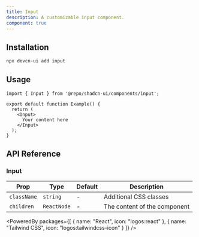 ```yaml
---
title: Input
description: A customizable input component.
component: true
---
```


<ComponentPreview name="input" />

## Installation

```bash
npx devcn-ui add input
```

## Usage

```tsx
import { Input } from '@repo/shadcn-ui/components/input';

export default function Example() {
  return (
    <Input>
      Your content here
    </Input>
  );
}
```

## API Reference

### Input

| Prop | Type | Default | Description |
| --- | --- | --- | --- |
| `className` | `string` | - | Additional CSS classes |
| `children` | `ReactNode` | - | The content of the component |

<PoweredBy packages={[
  { name: "React", icon: "logos:react" },
  { name: "Tailwind CSS", icon: "logos:tailwindcss-icon" }
]} />
